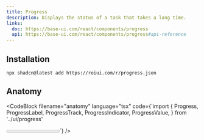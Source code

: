 ```yaml
---
title: Progress
description: Displays the status of a task that takes a long time.
links:
  doc: https://base-ui.com/react/components/progress
  api: https://base-ui.com/react/components/progress#api-reference
---
```


<ComponentPreview name="progress-demo" />

## Installation

```package-install
npx shadcn@latest add https://roiui.com/r/progress.json
```

## Anatomy

<CodeBlock
filename="anatomy"
  language="tsx"
  code={`import {
  Progress,
  ProgressLabel,
  ProgressTrack,
  ProgressIndicator,
  ProgressValue,
} from '../ui/progress'

<Progress value={50}>
  <ProgressLabel>Loading</ProgressLabel>
  <ProgressValue />
  <ProgressTrack>
    <ProgressIndicator />
  </ProgressTrack>
</Progress>`}
/>